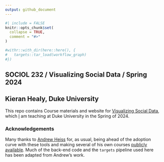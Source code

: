 ```yaml
---
output: github_document
---
```


<!-- README.md is generated from README.qmd. Please edit that file -->

```r
#| include = FALSE
knitr::opts_chunk$set(
  collapse = TRUE,
  comment = "#>"
)

#withr::with_dir(here::here(), {
#   targets::tar_load(workflow_graph)
#})

```

## SOCIOL 232 / Visualizing Social Data / Spring 2024

## Kieran Healy, Duke University

This repo contains Course materials and website for [Visualizing Social Data](https://visualizingsociety.com), which [I](https://kieranhealy.org/about) am teaching at Duke University in the Spring of 2024. 

### Acknowledgements

Many thanks to [Andrew Heiss](https://www.andrewheiss.com) for, as usual, being ahead of the adoption curve with these tools and making several of his own courses [publicly available](https://www.andrewheiss.com/teaching/). Much of the back-end code and the `targets` pipeline used here has been adapted from Andrew's work. 
  
